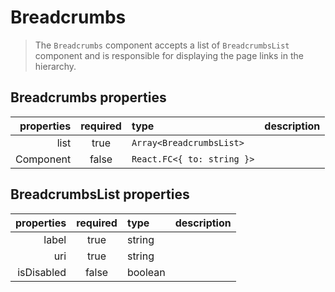 
<Meta title="Components/Breadcrumbs" component={Breadcrumbs} />

# Breadcrumbs

> The `Breadcrumbs` component accepts a list of `BreadcrumbsList` component and is responsible for displaying the page links in the hierarchy.

## Breadcrumbs properties

| properties | required | type                       | description |
| ---------: | :------: | :------------------------- | :---------- |
|       list |   true   | `Array<BreadcrumbsList>`   |             |
|  Component |  false   | `React.FC<{ to: string }>` |             |

## BreadcrumbsList properties

| properties | required | type    | description |
| ---------: | :------: | :------ | :---------- |
|      label |   true   | string  |             |
|        uri |   true   | string  |             |
| isDisabled |  false   | boolean |             |

<Canvas>
  <Story name="default">
    <Breadcrumbs
      list={[
        { label: "Home", uri: `#` },
        { label: "Hosts", uri: `#` },
        { label: "Disabled", uri: `#`, isDisabled: true },
        { label: "Hosts 2", uri: `#` },
        { label: "Host Details", uri: `#` },
      ]}
    />
  </Story>
</Canvas>
